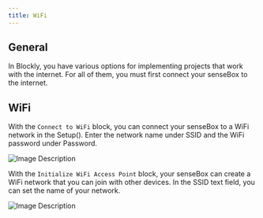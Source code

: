 ```yaml
---
title: WiFi
---
```


## General

In Blockly, you have various options for implementing projects that work with the internet. For all of them, you must first connect your senseBox to the internet.

## WiFi

With the `Connect to WiFi` block, you can connect your senseBox to a WiFi network in the Setup(). Enter the network name under SSID and the WiFi password under Password.

![Image Description](/img/en/blockly-bilder/web-wifi/blockly-Web-Wifi-1.svg)

With the `Initialize WiFi Access Point` block, your senseBox can create a WiFi network that you can join with other devices. In the SSID text field, you can set the name of your network.

![Image Description](/img/en/blockly-bilder/web-wifi/blockly-Web-Wifi-2.svg)


